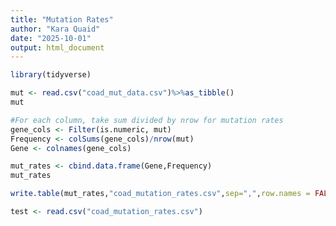 ```yaml
---
title: "Mutation Rates"
author: "Kara Quaid"
date: "2025-10-01"
output: html_document
---
```


```r
library(tidyverse)
```

```r
mut <- read.csv("coad_mut_data.csv")%>%as_tibble()
mut
```


```r
#For each column, take sum divided by nrow for mutation rates
gene_cols <- Filter(is.numeric, mut)
Frequency <- colSums(gene_cols)/nrow(mut)
Gene <- colnames(gene_cols)
```


```r
mut_rates <- cbind.data.frame(Gene,Frequency)
mut_rates
```


```r
write.table(mut_rates,"coad_mutation_rates.csv",sep=",",row.names = FALSE,quote=FALSE,col.names = TRUE)
```

```r
test <- read.csv("coad_mutation_rates.csv")
```



